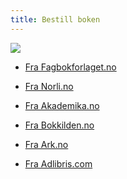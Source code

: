 ```yaml
---
title: Bestill boken
---
```


:::: {layout="[ 60, 40 ]"}

::: {#first-column}

![](images/cover.jpg)

:::

::: {#second-column}
- [Fra Fagbokforlaget.no](https://www.fagbokforlaget.no/R-for-alle/I9788245036862)

- [Fra Norli.no](https://www.norli.no/boker/fagboker/samfunnsvitenskap/r-for-alle)

- [Fra Akademika.no](https://www.akademika.no/teknologi/data-og-informasjonsteknologi/r-alle/9788245036862)

- [Fra Bokkilden.no](https://www.bokkilden.no/dataprogram-for-kunst-og-humaniora/r-for-alle-thomas-hegghammer/produkt.do?produktId=112441653)

- [Fra Ark.no](https://www.ark.no/produkt/boker/fagboker/r-for-alle-9788245036862)

- [Fra Adlibris.com](https://www.adlibris.com/no/bok/r-for-alle-9788245036862)
:::

::::

